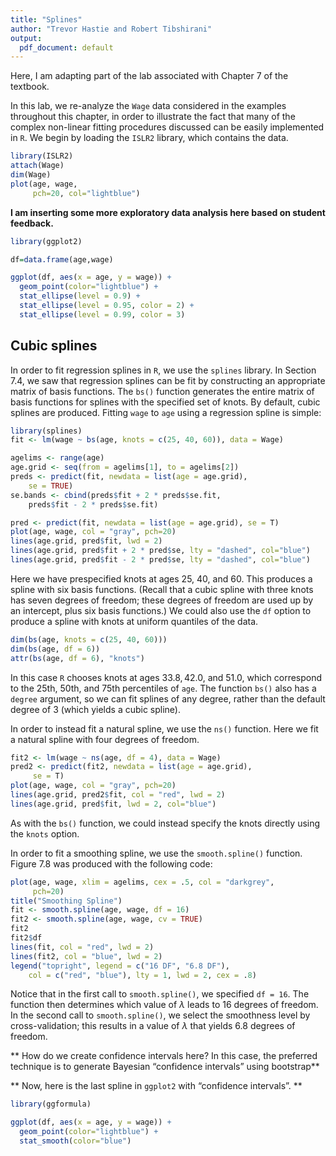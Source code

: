 ```yaml
---
title: "Splines"
author: "Trevor Hastie and Robert Tibshirani"
output:
  pdf_document: default
---
```


Here, I am adapting part of the lab associated with Chapter 7 of the textbook. 

In this lab, we re-analyze the `Wage` data considered in the
examples throughout this chapter, in order to illustrate the fact that many of the complex non-linear fitting procedures discussed can be easily implemented in `R`.  We begin by loading the `ISLR2` library, which contains the data.

```r
library(ISLR2)
attach(Wage)
dim(Wage)
plot(age, wage,
     pch=20, col="lightblue")
```

**I am inserting some more exploratory data analysis here based on student feedback.**

```r
library(ggplot2)

df=data.frame(age,wage)

ggplot(df, aes(x = age, y = wage)) +
  geom_point(color="lightblue") +
  stat_ellipse(level = 0.9) +
  stat_ellipse(level = 0.95, color = 2) +
  stat_ellipse(level = 0.99, color = 3)
```


## Cubic splines

In order to fit regression splines in `R`, we use the `splines` library. In Section 7.4, we saw that regression
splines can be fit by constructing an appropriate matrix of basis functions. The `bs()` function generates the entire matrix of basis functions for splines with the specified set of knots. By default, cubic splines are produced.
Fitting `wage` to `age` using a regression spline is simple:

```r
library(splines)
fit <- lm(wage ~ bs(age, knots = c(25, 40, 60)), data = Wage)

agelims <- range(age)
age.grid <- seq(from = agelims[1], to = agelims[2])
preds <- predict(fit, newdata = list(age = age.grid),
    se = TRUE)
se.bands <- cbind(preds$fit + 2 * preds$se.fit,
    preds$fit - 2 * preds$se.fit)

pred <- predict(fit, newdata = list(age = age.grid), se = T)
plot(age, wage, col = "gray", pch=20)
lines(age.grid, pred$fit, lwd = 2)
lines(age.grid, pred$fit + 2 * pred$se, lty = "dashed", col="blue")
lines(age.grid, pred$fit - 2 * pred$se, lty = "dashed", col="blue")
```

Here we have prespecified knots at ages $25$, $40$, and $60$. This produces a spline with six basis functions. (Recall that a cubic spline with three knots has seven degrees of freedom; these degrees of freedom are used up by an intercept, plus six basis functions.) We could also use the `df` option to produce a spline with knots at uniform quantiles
of the data.

```r
dim(bs(age, knots = c(25, 40, 60)))
dim(bs(age, df = 6))
attr(bs(age, df = 6), "knots")
```

In this case `R` chooses knots at ages $33.8, 42.0$, and $51.0$, which correspond to the 25th, 50th, and 75th percentiles of `age`. The function `bs()` also has a `degree` argument, so we can fit splines of any degree, rather than the default degree of 3 (which yields a cubic spline). 

In order to instead fit a natural spline, we use the `ns()` function.
Here we fit a natural spline with four degrees of freedom.

```r
fit2 <- lm(wage ~ ns(age, df = 4), data = Wage)
pred2 <- predict(fit2, newdata = list(age = age.grid),
     se = T)
plot(age, wage, col = "gray", pch=20)
lines(age.grid, pred2$fit, col = "red", lwd = 2)
lines(age.grid, pred$fit, lwd = 2, col="blue")
```

As with the `bs()` function, we could instead specify the knots directly using the `knots` option.

In order to fit a smoothing spline, we use
the `smooth.spline()` function.
Figure 7.8  was produced with the following
code:

```r
plot(age, wage, xlim = agelims, cex = .5, col = "darkgrey",
     pch=20)
title("Smoothing Spline")
fit <- smooth.spline(age, wage, df = 16)
fit2 <- smooth.spline(age, wage, cv = TRUE)
fit2
fit2$df
lines(fit, col = "red", lwd = 2)
lines(fit2, col = "blue", lwd = 2)
legend("topright", legend = c("16 DF", "6.8 DF"),
    col = c("red", "blue"), lty = 1, lwd = 2, cex = .8)
```

Notice that in the first call to `smooth.spline()`, we specified `df = 16`. The function then  determines which value of $\lambda$  leads to $16$ degrees of freedom.
 In the second call to `smooth.spline()`, we select the smoothness level by cross-validation;
 this results in a value of $\lambda$ that yields 6.8 degrees of freedom.

** How do we create confidence intervals here? In this case, the preferred technique is to generate Bayesian "confidence intervals" using bootstrap**



** Now, here is the last spline in `ggplot2` with "confidence intervals". **
```r
library(ggformula)

ggplot(df, aes(x = age, y = wage)) +
  geom_point(color="lightblue") +
  stat_smooth(color="blue") 
```
